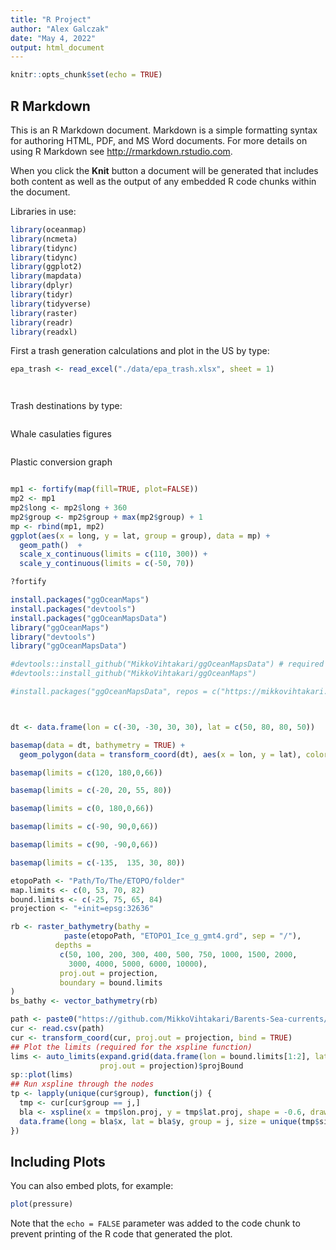 ```yaml
---
title: "R Project"
author: "Alex Galczak"
date: "May 4, 2022"
output: html_document
---
```


```r
knitr::opts_chunk$set(echo = TRUE)
```

## R Markdown

This is an R Markdown document. Markdown is a simple formatting syntax for authoring HTML, PDF, and MS Word documents. For more details on using R Markdown see <http://rmarkdown.rstudio.com>.

When you click the **Knit** button a document will be generated that includes both content as well as the output of any embedded R code chunks within the document. 

Libraries in use:

```r
library(oceanmap)
library(ncmeta)
library(tidync)
library(tidync)
library(ggplot2)
library(mapdata)
library(dplyr)
library(tidyr)
library(tidyverse)
library(raster)
library(readr)
library(readxl)


```

First a trash generation calculations and plot in the US by type:

```r



epa_trash <- read_excel("./data/epa_trash.xlsx", sheet = 1)




```

Trash destinations by type:

```r


```

Whale casulaties figures

```r

```


Plastic conversion graph

```r


```









```r


mp1 <- fortify(map(fill=TRUE, plot=FALSE))
mp2 <- mp1
mp2$long <- mp2$long + 360
mp2$group <- mp2$group + max(mp2$group) + 1
mp <- rbind(mp1, mp2)
ggplot(aes(x = long, y = lat, group = group), data = mp) + 
  geom_path()  + 
  scale_x_continuous(limits = c(110, 300)) + 
  scale_y_continuous(limits = c(-50, 70)) 

?fortify

```



```r
install.packages("ggOceanMaps")
install.packages("devtools")
install.packages("ggOceanMapsData")
library("ggOceanMaps")
library("devtools")
library("ggOceanMapsData")
```



```r


#devtools::install_github("MikkoVihtakari/ggOceanMapsData") # required by ggOceanMaps
#devtools::install_github("MikkoVihtakari/ggOceanMaps")

#install.packages("ggOceanMapsData", repos = c("https://mikkovihtakari.github.io/drat", "https://cloud.r-project.org"))



dt <- data.frame(lon = c(-30, -30, 30, 30), lat = c(50, 80, 80, 50))

basemap(data = dt, bathymetry = TRUE) + 
  geom_polygon(data = transform_coord(dt), aes(x = lon, y = lat), color = "red", fill = NA)

basemap(limits = c(120, 180,0,66))

basemap(limits = c(-20, 20, 55, 80))

basemap(limits = c(0, 180,0,66))

basemap(limits = c(-90, 90,0,66))

basemap(limits = c(90, -90,0,66))

basemap(limits = c(-135,  135, 30, 80))

etopoPath <- "Path/To/The/ETOPO/folder" 
map.limits <- c(0, 53, 70, 82)
bound.limits <- c(-25, 75, 65, 84)
projection <- "+init=epsg:32636"

rb <- raster_bathymetry(bathy = 
            paste(etopoPath, "ETOPO1_Ice_g_gmt4.grd", sep = "/"),
          depths = 
           c(50, 100, 200, 300, 400, 500, 750, 1000, 1500, 2000, 
             3000, 4000, 5000, 6000, 10000), 
           proj.out = projection, 
           boundary = bound.limits
)
bs_bathy <- vector_bathymetry(rb)

path <- paste0("https://github.com/MikkoVihtakari/Barents-Sea-currents/raw/master/tabular/barents_currents.csv") # To make the url fit
cur <- read.csv(path)
cur <- transform_coord(cur, proj.out = projection, bind = TRUE)
## Plot the limits (required for the xspline function)
lims <- auto_limits(expand.grid(data.frame(lon = bound.limits[1:2], lat = bound.limits[3:4])), 
                    proj.out = projection)$projBound
sp::plot(lims)
## Run xspline through the nodes
tp <- lapply(unique(cur$group), function(j) {
  tmp <- cur[cur$group == j,]
  bla <- xspline(x = tmp$lon.proj, y = tmp$lat.proj, shape = -0.6, draw = FALSE)
  data.frame(long = bla$x, lat = bla$y, group = j, size = unique(tmp$size), type = unique(tmp$type))
})

```

## Including Plots

You can also embed plots, for example:

```r
plot(pressure)
```

Note that the `echo = FALSE` parameter was added to the code chunk to prevent printing of the R code that generated the plot.
